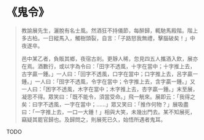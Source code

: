 # 《鬼令》

> 教諭展先生，灑脫有名士風。然酒狂不持儀節，每醉歸，輒馳馬殿階。階上多古柏。一日縱馬入，觸樹頭裂，自言：「子路怒我無禮，擊腦破矣！」中夜遂卒。
>
> 邑中某乙者，負販其鄉，夜宿古剎。更靜人稀，忽見四五人攜酒入飲，展亦在焉。酒數行，或以字為令曰：「田字不透風，十字在當中；十字推上去，古字贏一鍾。」一人曰：「回字不透風，口字在當中；口字推上去，呂字贏一鍾。」一人曰：「囹字不透風，令字在當中；令字推上去，含字贏一鍾。」又一人曰：「困字不透風，木字在當中；木字推上去，杏字贏一鍾。」末至展，凝思不得。眾笑曰：「既不能令，須當受命。」飛一觥來。展即云：「我得之矣：曰字不透風，一字在當中；……」眾又笑曰：「推作何物？」展吸盡曰：「一字推上去，一口一大鍾！」相與大笑，未幾出門去。某不知展死，竊疑其罷官歸也。及歸問之，則展死已久，始悟所遇者鬼耳。

TODO
